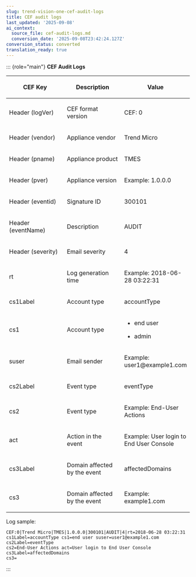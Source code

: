 ```yaml
---
slug: trend-vision-one-cef-audit-logs
title: CEF audit logs
last_updated: '2025-09-08'
ai_context:
  source_file: cef-audit-logs.md
  conversion_date: '2025-09-08T23:42:24.127Z'
conversion_status: converted
translation_ready: true
---
```


::: {role="main"}
**CEF Audit Logs**

<table style="width:99%;">
<colgroup>
<col style="width: 33%" />
<col style="width: 33%" />
<col style="width: 33%" />
</colgroup>
<thead>
<tr>
<th><p>CEF Key</p></th>
<th><p>Description</p></th>
<th><p>Value</p></th>
</tr>
</thead>
<tbody>
<tr>
<td><p>Header (logVer)</p></td>
<td><p>CEF format version</p></td>
<td><p>CEF: 0</p></td>
</tr>
<tr>
<td><p>Header (vendor)</p></td>
<td><p>Appliance vendor</p></td>
<td><p>Trend Micro</p></td>
</tr>
<tr>
<td><p>Header (pname)</p></td>
<td><p>Appliance product</p></td>
<td><p>TMES</p></td>
</tr>
<tr>
<td><p>Header (pver)</p></td>
<td><p>Appliance version</p></td>
<td><p>Example: 1.0.0.0</p></td>
</tr>
<tr>
<td><p>Header (eventid)</p></td>
<td><p>Signature ID</p></td>
<td><p>300101</p></td>
</tr>
<tr>
<td><p>Header (eventName)</p></td>
<td><p>Description</p></td>
<td><p>AUDIT</p></td>
</tr>
<tr>
<td><p>Header (severity)</p></td>
<td><p>Email severity</p></td>
<td><p>4</p></td>
</tr>
<tr>
<td><p>rt</p></td>
<td><p>Log generation time</p></td>
<td><p>Example: 2018-06-28 03:22:31</p></td>
</tr>
<tr>
<td><p>cs1Label</p></td>
<td><p>Account type</p></td>
<td><p>accountType</p></td>
</tr>
<tr>
<td><p>cs1</p></td>
<td><p>Account type</p></td>
<td><ul>
<li><p>end user</p></li>
<li><p>admin</p></li>
</ul></td>
</tr>
<tr>
<td><p>suser</p></td>
<td><p>Email sender</p></td>
<td><p>Example: user1@example1.com</p></td>
</tr>
<tr>
<td><p>cs2Label</p></td>
<td><p>Event type</p></td>
<td><p>eventType</p></td>
</tr>
<tr>
<td><p>cs2</p></td>
<td><p>Event type</p></td>
<td><p>Example: End-User Actions</p></td>
</tr>
<tr>
<td><p>act</p></td>
<td><p>Action in the event</p></td>
<td><p>Example: User login to End User Console</p></td>
</tr>
<tr>
<td><p>cs3Label</p></td>
<td><p>Domain affected by the event</p></td>
<td><p>affectedDomains</p></td>
</tr>
<tr>
<td><p>cs3</p></td>
<td><p>Domain affected by the event</p></td>
<td><p>Example: example1.com</p></td>
</tr>
</tbody>
</table>

Log sample:

``` {.codeblock style="font-size: 70%;"}
CEF:0|Trend Micro|TMES|1.0.0.0|300101|AUDIT|4|rt=2018-06-28 03:22:31 
cs1Label=accountType cs1=end user suser=user1@example1.com cs2Label=eventType 
cs2=End-User Actions act=User login to End User Console cs3Label=affectedDomains 
cs3=
```
:::
